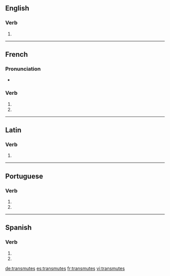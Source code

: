 {{also|transmutés}}
==English==

===Verb===
{{head|en|verb form}}

# {{en-third-person singular of|transmute}}

----

==French==

===Pronunciation===
* {{homophones|lang=fr|transmute|transmutent}}

===Verb===
{{fr-verb-form}}

# {{inflection of|transmuter||2|s|pres|indc|lang=fr}}
# {{inflection of|transmuter||2|s|pres|subj|lang=fr}}

----

==Latin==

===Verb===
{{la-verb-form|trānsmūtēs}}

# {{inflection of|trānsmūtō||2|s|pres|actv|subj|lang=la}}

----

==Portuguese==

===Verb===
{{pt-verb-form}}

# {{inflection of|transmutar||2|s|pres|subj|lang=pt}}
# {{inflection of|transmutar||2|s|negative|impr|lang=pt}}

----

==Spanish==

===Verb===
{{es-verb-form|transmutar}}

# {{es-verb form of|ending=ar|mood=imperative|sense=negative|pers=2|formal=no|number=singular|transmutar}}
# {{es-verb form of|ending=ar|mood=subjunctive|tense=present|pers=2|formal=no|number=singular|transmutar}}

[[de:transmutes]]
[[es:transmutes]]
[[fr:transmutes]]
[[vi:transmutes]]